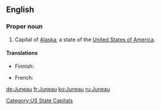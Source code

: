 ==English==
{{wikipedia}}

===Proper noun===
{{en-proper noun}}

# Capital of [[Alaska]], a state of the [[United States of America]].

====Translations====
{{trans-top|capital of Alaska}}
* Finnish: {{t-|fi|Juneau}}
{{trans-mid}}
* French: {{t+|fr|Juneau}}
{{trans-bottom}}

[[Category:US State Capitals]]

[[de:Juneau]]
[[fr:Juneau]]
[[ko:Juneau]]
[[ru:Juneau]]